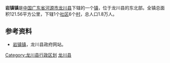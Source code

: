 {{中国乡级行政区
| 行政区全称 = 岩镇镇
| 景观照片文件名 = 
| 景观照片描述 = 
| 汉语拼音 = 
| 通用拼音 = 
| 注音符號 = 
| 其它标音类型1 = 
| 其它标音1 = 
| 其它标音类型2 = 
| 其它标音2 = 
| 其它语言类型1 = 
| 其它语言地名1 = 
| 其它语言类型2 = 
| 其它语言地名2 = 
| 上级行政区 = [[广东省|广东省]][[河源市|河源市]][[龙川县|龙川县]]
| 行政区类别 = [[镇|镇]]
| 行政区划代码 = 
| 地理坐标 = 
| 总面积 = 121.56平方公里
| 户籍人口 = 
| 户籍人口年份 = 
| 常住人口 = 1.8万人
| 常住人口年份 = 
| 人口密度 = 
| 行政区划 = 1个社区6个村 
| 官方网站 = 
| 政府驻地 = 
| 邮政编码 = 
| 毗邻行政区 = 
| 位置图文件名 = 
| 位置图描述 = 
}}
'''岩镇镇'''是[[中国|中国]][[广东省|广东省]][[河源市|河源市]][[龙川县|龙川县]]下辖的一个[[镇|镇]]，位于龙川县的东北部。全镇总面积121.56平方公里，下辖1个[[社区|社区]]6个[[村|村]]，总人口1.8万人。

==参考资料==
*[https://web.archive.org/web/20070314031608/http://www.gdhylc.gov.cn/xzfc_list.jsp?secFlag=080100&thFlag=080121&secName=%E4%B9%A1%E9%95%87%E9%A3%8E%E9%87%87&thName=%E5%B2%A9%E3%80%80%E9%95%87 岩镇镇]，龙川县政府网站。

{{GD-stub}}
{{龙川县行政区划}}

[[Category:龙川县行政区划|Category:龙川县行政区划]]
[[Category:河源建制镇|龙川县]]